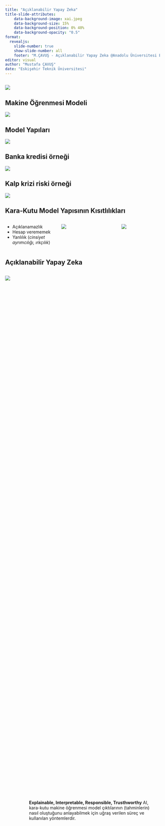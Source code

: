 ```yaml
---
title: "Açıklanabilir Yapay Zeka"
title-slide-attributes:
    data-background-image: xai.jpeg
    data-background-size: 15%
    data-background-position: 0% 40%
    data-background-opacity: "0.5"
format: 
  revealjs:
    slide-number: true
    show-slide-number: all
    footer: "M.ÇAVUŞ - Açıklanabilir Yapay Zeka @Anadolu Üniversitesi Eğitim Fakültesi - 28 Aralık 2022"
editor: visual
author: "Mustafa ÇAVUŞ"
date: "Eskişehir Teknik Üniversitesi"
---
```


## 

![](ucgen.png)


## Makine Öğrenmesi Modeli

![](4.png){fig-align="center"}



## Model Yapıları

![](2.png){fig-align="center"}

## Banka kredisi örneği

![](bank.png)


## Kalp krizi riski örneği

![](hastane.png)


## Kara-Kutu Model Yapısının Kısıtlılıkları

:::: {.columns}

::: {.column width="35%"}
* Açıklanamazlık
* Hesap verememek
* Yanlılık (*cinsiyet ayrımcılığı, ırkçılık*)
:::

::: {.column width="38%"}
![](mat.jpeg)
:::

::: {.column width="27%"}
![](codedbias.jpg)
:::
::::





## Açıklanabilir Yapay Zeka

:::: {.columns style='display: flex !important; height: 90%;'}

::: {.column width="35%"}
![](xai.jpeg)
:::
::: {.column width="55%"  style='display: flex; justify-content: center; align-items: center;'}
**Explainable, Interpretable, Responsible, Trusthworthy** AI, kara-kutu makine öğrenmesi model çıktılarının (tahminlerin) nasıl oluştuğunu anlayabilmek için uğraş verilen süreç ve kullanılan yöntemlerdir. 

:::
::::

## AYZ Araçları

![](7.png){fig-align="center"}

## AYZ Araçları

::: {layout="[[-1], [1], [-1]]"}

![](shap.png)

:::

::: aside
<https://shap.readthedocs.io/en/latest/>
:::

## AI-Education

:::: {.columns}

::: {.column width="40%"}
![](xaied.png)
:::

::: {.column width="60%"}
AIEd, kısaca yapay zeka çözümlerinin öğrenme ve öğretme sürecinde kullanımı olarak tanımlanabilir. 
:::

::::





## AI-Education

1. **Öğrenen odaklı AIEd**: Zeki/Kişiselleştirilmiş/Farklılaştırılmış öğretici sistemler
  * Öğrencinin ihtiyaçlarına göre öğrenme materyallerinin düzenlenmesi
  * Öğrencinin güçlü, zayıf veya eksik yönlerinin tespiti
  * Otomatik geri bildirim sağlanması^[T. Baker, L. Smith
Educ-AI-tion rebooted? Exploring the future of artificial intelligence in schools and colleges
Nesta Foundation (2019)
Retrieved from
<https://media.nesta.org.uk/documents/Future_of_AI_and_education_v5_WEB.pdf>]


## AI-Education
2. **Öğretmen odaklı AIEd**

* Öğretmenlerin iş yükünü azaltmaya, 
* Öğrenciler hakkında içgörü elde etmeye, 
* Öğretme aktivitelerini yenilemeye yardımcı olur.


## AI-Education
3. **Sistem odaklı AIEd**: Yönetici ve karar vericilere öğretim sistemi hakkında kararlar alabilmesine yardımcı olur.


## XAI-Ed

:::: {.columns}

::: {.column width="60%"}
![](xai_ed_paper.png)
:::

::: {.column width="40%"}
**Sorunlar:**

* İhtiyaç olmayan durumlarda karmaşık modellerin kullanımı
* Yanlış açıklamalar
* Eksik açıklamalar
* Yanlış tespitler
:::

::::

## XAI neler sağlar?

* **Kara-kutu modelin iç yapısını anlaşılabilir hale getirir.**

* Modele olan **güveni arttırır**.
* Yasal zorunlulukların* yerine getirilmesini sağlar.
* Modeli **betimlemek** için kullanılır.
* Modelin öğrendiği olası **yanlış ilişkilerin tespit edilmesini** sağlar.
* Model **performansını arttırmak** için kullanılabilir.
* Alan bilgisi ile **modelin doğruluğu kontrol** edilebilir.

::: aside
*Ülkemizde henüz bu alanda yasal bir sınırlama bulunmamaktadır.
:::

## Kaynak Önerileri

:::: {.columns}

::: {.column width="30%"}
![<https://ema.drwhy.ai/>](ema.png)
:::

::: {.column width="33%"}
![<https://betaandbit.github.io/RML_TR/>](rml_tr.png)
:::

::::



## İletişim

Sunuma ve iletişim bilgilerine bağlantı ya da QR-kod üzerinden ulaşabilirsiniz:

<https://linktr.ee/mustafacavus>

![](linktree_qr.png){fig-align="left"}